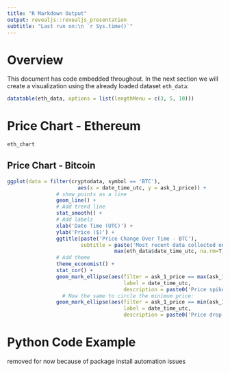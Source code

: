 ```yaml
---
title: "R Markdown Output"
output: revealjs::revealjs_presentation
subtitle: "Last run on:\n `r Sys.time()`"
---
```


# Overview

This document has code embedded throughout. In the next section we will create a visualization using the already loaded dataset `eth_data`:
```r
datatable(eth_data, options = list(lengthMenu = c(3, 5, 10)))
```

# Price Chart - Ethereum

```r
eth_chart
```

## Price Chart - Bitcoin

```r
ggplot(data = filter(cryptodata, symbol == 'BTC'), 
                       aes(x = date_time_utc, y = ask_1_price)) + 
                # show points as a line
                geom_line() + 
                # Add trend line
                stat_smooth() +
                # Add labels
                xlab('Date Time (UTC)') +
                ylab('Price ($)') +
                ggtitle(paste('Price Change Over Time - BTC'),
                        subtitle = paste('Most recent data collected on:',
                                   max(eth_data$date_time_utc, na.rm=T), '(UTC)')) + 
                # Add theme
                theme_economist() + 
                stat_cor() +
                geom_mark_ellipse(aes(filter = ask_1_price == max(ask_1_price),
                                      label = date_time_utc,
                                      description = paste0('Price spike to $', ask_1_price))) +
                  # Now the same to circle the minimum price:
                geom_mark_ellipse(aes(filter = ask_1_price == min(ask_1_price),
                                      label = date_time_utc,
                                      description = paste0('Price drop to $', ask_1_price)))
```


# Python Code Example

removed for now because of package install automation issues

<!-- ```{python} -->
<!-- import pandas as pd -->
<!-- # Create the Python object from R -->
<!-- df = r.cryptodata -->
<!-- # Show the new Python dataframe -->
<!-- df -->
<!-- ``` -->

<!-- # One more Python example -->

<!-- The code below creates a new column `price_percentile` that specifies if the price for the row was in the upper or lower 50th percentile of prices (BTC should be upper and ETH lower): -->

<!-- ```{python} -->
<!-- import numpy as np -->
<!-- # Create a new column based on the ask_1_price value: -->
<!-- df['price_percentile'] = np.where(df['ask_1_price'] >  -->
<!--                                   np.percentile(df['ask_1_price'], 50), -->
<!--                             'upper 50th percentile of prices',  -->
<!--                             'lower 50th percentile of prices') -->
<!-- # Show modified dataframe: -->
<!-- df[['symbol', 'ask_1_price', 'price_percentile']] -->
<!-- ``` -->

